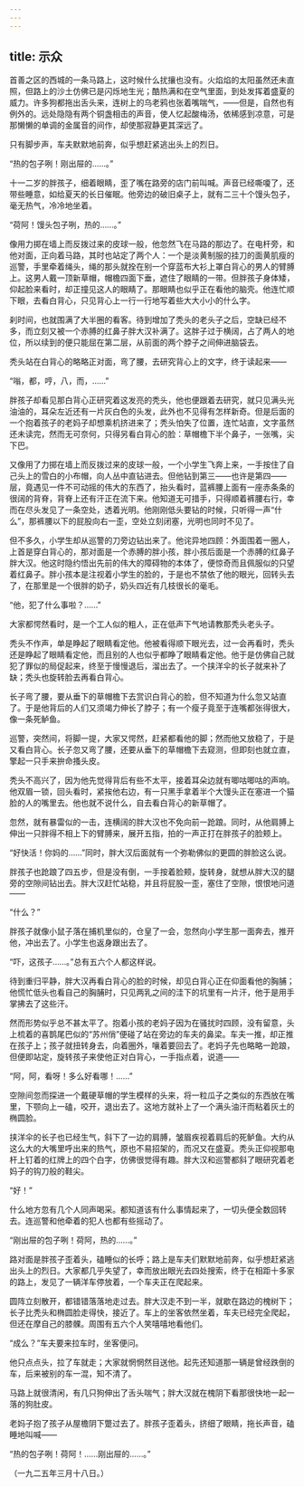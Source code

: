 ```yaml
---
---
---
```

title: 示众
---



首善之区的西城的一条马路上，这时候什么扰攘也没有。火焰焰的太阳虽然还未直照，但路上的沙土仿佛已是闪烁地生光；酷热满和在空气里面，到处发挥着盛夏的威力。许多狗都拖出舌头来，连树上的乌老鸦也张着嘴喘气，——但是，自然也有例外的。远处隐隐有两个铜盏相击的声音，使人忆起酸梅汤，依稀感到凉意，可是那懒懒的单调的金属音的间作，却使那寂静更其深远了。

只有脚步声，车夫默默地前奔，似乎想赶紧逃出头上的烈日。

“热的包子咧！刚出屉的……。”

十一二岁的胖孩子，细着眼睛，歪了嘴在路旁的店门前叫喊。声音已经嘶嗄了，还带些睡意，如给夏天的长日催眠。他旁边的破旧桌子上，就有二三十个馒头包子，毫无热气，冷冷地坐着。

“荷阿！馒头包子咧，热的……。”

像用力掷在墙上而反拨过来的皮球一般，他忽然飞在马路的那边了。在电杆旁，和他对面，正向着马路，其时也站定了两个人：一个是淡黄制服的挂刀的面黄肌瘦的巡警，手里牵着绳头，绳的那头就拴在别一个穿蓝布大衫上罩白背心的男人的臂膊上。这男人戴一顶新草帽，帽檐四面下垂，遮住了眼睛的一带。但胖孩子身体矮，仰起脸来看时，却正撞见这人的眼睛了。那眼睛也似乎正在看他的脑壳。他连忙顺下眼，去看白背心，只见背心上一行一行地写着些大大小小的什么字。

刹时间，也就围满了大半圈的看客。待到增加了秃头的老头子之后，空缺已经不多，而立刻又被一个赤膊的红鼻子胖大汉补满了。这胖子过于横阔，占了两人的地位，所以续到的便只能屈在第二层，从前面的两个脖子之间伸进脑袋去。

秃头站在白背心的略略正对面，弯了腰，去研究背心上的文字，终于读起来——

“嗡，都，哼，八，而，……”

胖孩子却看见那白背心正研究着这发亮的秃头，他也便跟着去研究，就只见满头光油油的，耳朵左近还有一片灰白色的头发，此外也不见得有怎样新奇。但是后面的一个抱着孩子的老妈子却想乘机挤进来了；秃头怕失了位置，连忙站直，文字虽然还未读完，然而无可奈何，只得另看白背心的脸：草帽檐下半个鼻子，一张嘴，尖下巴。

又像用了力掷在墙上而反拨过来的皮球一般，一个小学生飞奔上来，一手按住了自己头上的雪白的小布帽，向人丛中直钻进去。但他钻到第三——也许是第四——层，竟遇见一件不可动摇的伟大的东西了，抬头看时，蓝裤腰上面有一座赤条条的很阔的背脊，背脊上还有汗正在流下来。他知道无可措手，只得顺着裤腰右行，幸而在尽头发见了一条空处，透着光明。他刚刚低头要钻的时候，只听得一声“什么”，那裤腰以下的屁股向右一歪，空处立刻闭塞，光明也同时不见了。

但不多久，小学生却从巡警的刀旁边钻出来了。他诧异地四顾：外面围着一圈人，上首是穿白背心的，那对面是一个赤膊的胖小孩，胖小孩后面是一个赤膊的红鼻子胖大汉。他这时隐约悟出先前的伟大的障碍物的本体了，便惊奇而且佩服似的只望着红鼻子。胖小孩本是注视着小学生的脸的，于是也不禁依了他的眼光，回转头去了，在那里是一个很胖的奶子，奶头四近有几枝很长的毫毛。

“他，犯了什么事啦？……”

大家都愕然看时，是一个工人似的粗人，正在低声下气地请教那秃头老头子。

秃头不作声，单是睁起了眼睛看定他。他被看得顺下眼光去，过一会再看时，秃头还是睁起了眼睛看定他，而且别的人也似乎都睁了眼睛看定他。他于是仿佛自己就犯了罪似的局促起来，终至于慢慢退后，溜出去了。一个挟洋伞的长子就来补了缺；秃头也旋转脸去再看白背心。

长子弯了腰，要从垂下的草帽檐下去赏识白背心的脸，但不知道为什么忽又站直了。于是他背后的人们又须竭力伸长了脖子；有一个瘦子竟至于连嘴都张得很大，像一条死鲈鱼。

巡警，突然间，将脚一提，大家又愕然，赶紧都看他的脚；然而他又放稳了，于是又看白背心。长子忽又弯了腰，还要从垂下的草帽檐下去窥测，但即刻也就立直，擎起一只手来拚命搔头皮。

秃头不高兴了，因为他先觉得背后有些不太平，接着耳朵边就有唧咕唧咕的声响。他双眉一锁，回头看时，紧挨他右边，有一只黑手拿着半个大馒头正在塞进一个猫脸的人的嘴里去。他也就不说什么，自去看白背心的新草帽了。

忽然，就有暴雷似的一击，连横阔的胖大汉也不免向前一跄踉。同时，从他肩膊上伸出一只胖得不相上下的臂膊来，展开五指，拍的一声正打在胖孩子的脸颊上。

“好快活！你妈的……”同时，胖大汉后面就有一个弥勒佛似的更圆的胖脸这么说。

胖孩子也跄踉了四五步，但是没有倒，一手按着脸颊，旋转身，就想从胖大汉的腿旁的空隙间钻出去。胖大汉赶忙站稳，并且将屁股一歪，塞住了空隙，恨恨地问道——

“什么？”

胖孩子就像小鼠子落在捕机里似的，仓皇了一会，忽然向小学生那一面奔去，推开他，冲出去了。小学生也返身跟出去了。

“吓，这孩子……。”总有五六个人都这样说。

待到重归平静，胖大汉再看白背心的脸的时候，却见白背心正在仰面看他的胸脯；他慌忙低头也看自己的胸脯时，只见两乳之间的洼下的坑里有一片汗，他于是用手掌拂去了这些汗。

然而形势似乎总不甚太平了。抱着小孩的老妈子因为在骚扰时四顾，没有留意，头上梳着的喜鹊尾巴似的“苏州俏”便碰了站在旁边的车夫的鼻梁。车夫一推，却正推在孩子上；孩子就扭转身去，向着圈外，嚷着要回去了。老妈子先也略略一跄踉，但便即站定，旋转孩子来使他正对白背心，一手指点着，说道——

“阿，阿，看呀！多么好看哪！……”

空隙间忽而探进一个戴硬草帽的学生模样的头来，将一粒瓜子之类似的东西放在嘴里，下颚向上一磕，咬开，退出去了。这地方就补上了一个满头油汗而粘着灰土的椭圆脸。

挟洋伞的长子也已经生气，斜下了一边的肩膊，皱眉疾视着肩后的死鲈鱼。大约从这么大的大嘴里呼出来的热气，原也不易招架的，而况又在盛夏。秃头正仰视那电杆上钉着的红牌上的四个白字，仿佛很觉得有趣。胖大汉和巡警都斜了眼研究着老妈子的钩刀般的鞋尖。

“好！”

什么地方忽有几个人同声喝采。都知道该有什么事情起来了，一切头便全数回转去。连巡警和他牵着的犯人也都有些摇动了。

“刚出屉的包子咧！荷阿，热的……。”

路对面是胖孩子歪着头，磕睡似的长呼；路上是车夫们默默地前奔，似乎想赶紧逃出头上的烈日。大家都几乎失望了，幸而放出眼光去四处搜索，终于在相距十多家的路上，发见了一辆洋车停放着，一个车夫正在爬起来。

圆阵立刻散开，都错错落落地走过去。胖大汉走不到一半，就歇在路边的槐树下；长子比秃头和椭圆脸走得快，接近了。车上的坐客依然坐着，车夫已经完全爬起，但还在摩自己的膝髁。周围有五六个人笑嘻嘻地看他们。

“成么？”车夫要来拉车时，坐客便问。

他只点点头，拉了车就走；大家就惘惘然目送他。起先还知道那一辆是曾经跌倒的车，后来被别的车一混，知不清了。

马路上就很清闲，有几只狗伸出了舌头喘气；胖大汉就在槐阴下看那很快地一起一落的狗肚皮。

老妈子抱了孩子从屋檐阴下蹩过去了。胖孩子歪着头，挤细了眼睛，拖长声音，磕睡地叫喊——

“热的包子咧！荷阿！……刚出屉的……。”

（一九二五年三月十八日。）